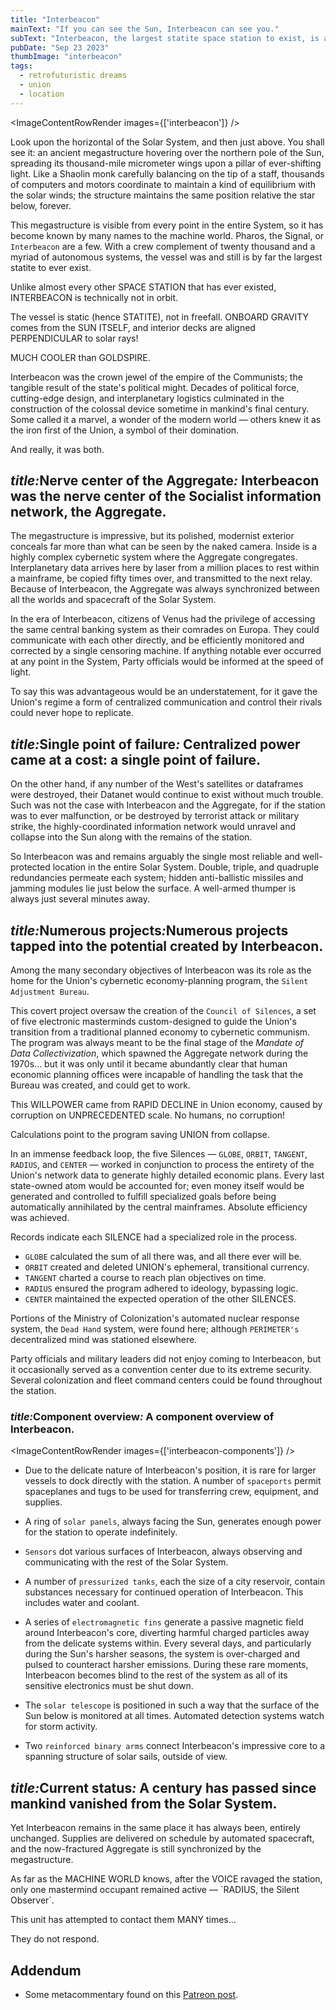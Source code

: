 ```yaml
---
title: "Interbeacon"
mainText: "If you can see the Sun, Interbeacon can see you."
subText: "Interbeacon, the largest statite space station to exist, is a technological wonder, a palace of secrets, and weapon of imperial domination. It is the nerve center of the Union interplanetary information network, the Aggregate."
pubDate: "Sep 23 2023"
thumbImage: "interbeacon"
tags:
  - retrofuturistic dreams
  - union
  - location
---
```



<ImageContentRowRender 
  images={['interbeacon']}
/>

Look upon the horizontal of the Solar System, and then just above. You shall see it: an ancient megastructure hovering over the northern pole of the Sun, spreading its thousand-mile micrometer wings upon a pillar of ever-shifting light. Like a Shaolin monk carefully balancing on the tip of a staff, thousands of computers and motors coordinate to maintain a kind of equilibrium with the solar winds; the structure maintains the same position relative the star below, forever.

This megastructure is visible from every point in the entire System, so it has become known by many names to the machine world. Pharos, the Signal, or `Interbeacon` are a few. With a crew complement of twenty thousand and a myriad of autonomous systems, the vessel was and still is by far the largest statite to ever exist.

  <QuoteContentRowRender author={AuthorUniserve}>
Unlike almost every other SPACE STATION that has ever existed, INTERBEACON is technically not in orbit. 

The vessel is static (hence STATITE), not in freefall. ONBOARD GRAVITY comes from the SUN ITSELF, and interior decks are aligned PERPENDICULAR to solar rays!

MUCH COOLER than GOLDSPIRE.
</QuoteContentRowRender>

Interbeacon was the crown jewel of the empire of the Communists; the tangible result of the state's political might. Decades of political force, cutting-edge design, and interplanetary logistics culminated in the construction of the colossal device sometime in mankind's final century. Some called it a marvel, a wonder of the modern world — others knew it as the iron first of the Union, a symbol of their domination.

And really, it was both.

## <span class="short"><i>title:</i>Nerve center of the Aggregate<i>:</i></span> Interbeacon was the nerve center of the Socialist information network, the Aggregate.

The megastructure is impressive, but its polished, modernist exterior conceals far more than what can be seen by the naked camera. Inside is a highly complex cybernetic system where the Aggregate congregates. Interplanetary data arrives here by laser from a million places to rest within a mainframe, be copied fifty times over, and transmitted to the next relay. Because of Interbeacon, the Aggregate was always synchronized between all the worlds and spacecraft of the Solar System.

In the era of Interbeacon, citizens of Venus had the privilege of accessing the same central banking system as their comrades on Europa. They could communicate with each other directly, and be efficiently monitored and corrected by a single censoring machine. If anything notable ever occurred at any point in the System, Party officials would be informed at the speed of light.

To say this was advantageous would be an understatement, for it gave the Union's regime a form of centralized communication and control their rivals could never hope to replicate.

## <span class="short"><i>title:</i>Single point of failure<i>:</i></span> Centralized power came at a cost: a single point of failure.

On the other hand, if any number of the West's satellites or dataframes were destroyed, their Datanet would continue to exist without much trouble. Such was not the case with Interbeacon and the Aggregate, for if the station was to ever malfunction, or be destroyed by terrorist attack or military strike, the highly-coordinated information network would unravel and collapse into the Sun along with the remains of the station. 

So Interbeacon was and remains arguably the single most reliable and well-protected location in the entire Solar System. Double, triple, and quadruple redundancies permeate each system; hidden anti-ballistic missiles and jamming modules lie just below the surface. A well-armed thumper is always just several minutes away.

## <span class="short"><i>title:</i>Numerous projects<i>:</i></span>Numerous projects tapped into the potential created by Interbeacon.

Among the many secondary objectives of Interbeacon was its role as the home for the Union's cybernetic economy-planning program, the `Silent Adjustment Bureau`. 

This covert project oversaw the creation of the `Council of Silences`, a set of five electronic masterminds custom-designed to guide the Union's transition from a traditional planned economy to cybernetic communism. The program was always meant to be the final stage of the *Mandate of Data Collectivization*, which spawned the Aggregate network during the 1970s... but it was only until it became abundantly clear that human economic planning offices were incapable of handling the task that the Bureau was created, and could get to work.

<QuoteContentRowRender author={AuthorUniserve}>
This WILLPOWER came from RAPID DECLINE in Union economy, caused by corruption on UNPRECEDENTED scale. No humans, no corruption!

Calculations point to the program saving UNION from collapse.
</QuoteContentRowRender>

In an immense feedback loop, the five Silences — `GLOBE`, `ORBIT`, `TANGENT`, `RADIUS`, and `CENTER` — worked in conjunction to process the entirety of the Union's network data to generate highly detailed economic plans. Every last state-owned atom would be accounted for; even money itself would be generated and controlled to fulfill specialized goals before being automatically annihilated by the central mainframes. Absolute efficiency was achieved.

  <QuoteContentRowRender author={AuthorUniserve}>
Records indicate each SILENCE had a specialized role in the process.

- `GLOBE` calculated the sum of all there was, and all there ever will be.
- `ORBIT` created and deleted UNION's ephemeral, transitional currency.
- `TANGENT` charted a course to reach plan objectives on time.
- `RADIUS` ensured the program adhered to ideology, bypassing logic.
- `CENTER` maintained the expected operation of the other SILENCES.
</QuoteContentRowRender>

Portions of the Ministry of Colonization's automated nuclear response system, the `Dead Hand` system, were found here; although `PERIMETER's` decentralized mind was stationed elsewhere.

Party officials and military leaders did not enjoy coming to Interbeacon, but it occasionally served as a convention center due to its extreme security. Several colonization and fleet command centers could be found throughout the station.

### <span class="short"><i>title:</i>Component overview<i>:</i></span> A component overview of Interbeacon.

<ImageContentRowRender 
  images={['interbeacon-components']}
/>

- Due to the delicate nature of Interbeacon's position, it is rare for larger vessels to dock directly with the station. A number of `spaceports` permit spaceplanes and tugs to be used for transferring crew, equipment, and supplies. 

- A ring of `solar panels`, always facing the Sun, generates enough power for the station to operate indefinitely.

- `Sensors` dot various surfaces of Interbeacon, always observing and communicating with the rest of the Solar System.

- A number of `pressurized tanks`, each the size of a city reservoir, contain substances necessary for continued operation of Interbeacon. This includes water and coolant.

- A series of `electromagnetic fins` generate a passive magnetic field around Interbeacon's core, diverting harmful charged particles away from the delicate systems within. Every several days, and particularly during the Sun's harsher seasons, the system is over-charged and pulsed to counteract harsher emissions. During these rare moments, Interbeacon becomes blind to the rest of the system as all of its sensitive electronics must be shut down.

- The `solar telescope` is positioned in such a way that the surface of the Sun below is monitored at all times. Automated detection systems watch for storm activity.

- Two `reinforced binary arms` connect Interbeacon's impressive core to a spanning structure of solar sails, outside of view.

## <span class="short"><i>title:</i>Current status<i>:</i></span> A century has passed since mankind vanished from the Solar System.
 
Yet Interbeacon remains in the same place it has always been, entirely unchanged. Supplies are delivered on schedule by automated spacecraft, and the now-fractured Aggregate is still synchronized by the megastructure.

  <QuoteContentRowRender author={AuthorUniserve}>
As far as the MACHINE WORLD knows, after the VOICE ravaged the station, only one mastermind occupant remained active — `RADIUS, the Silent Observer`.

This unit has attempted to contact them MANY times...

They do not respond.
</QuoteContentRowRender>

## Addendum

- Some metacommentary found on this [Patreon post](https://www.patreon.com/posts/if-you-can-see-89720052).